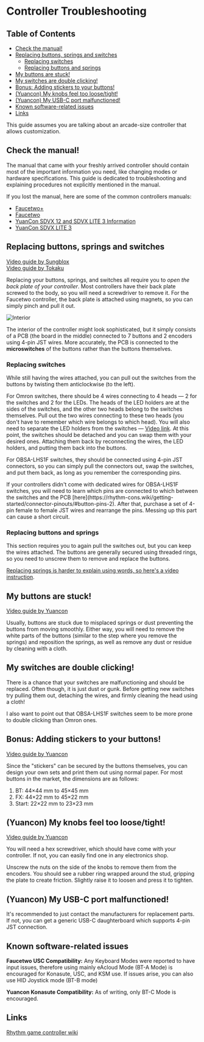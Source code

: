 
# Controller Troubleshooting

## Table of Contents
- [Check the manual!](#check-the-manual)
- [Replacing buttons, springs and switches](#replacing-buttons-springs-and-switches)
  - [Replacing switches](#replacing-switches)
  - [Replacing buttons and springs](#replacing-buttons-and-springs)
- [My buttons are stuck!](#my-buttons-are-stuck)
- [My switches are double clicking!](#my-switches-are-double-clicking)
- [Bonus: Adding stickers to your buttons!](#bonus-adding-stickers-to-your-buttons)
- [(Yuancon) My knobs feel too loose/tight!](#yuancon-my-knobs-feel-too-loosetight)
- [(Yuancon) My USB-C port malfunctioned!](#yuancon-my-usb-c-port-malfunctioned)
- [Known software-related issues](#known-software-related-issues)
- [Links](#links)

<Callout>
This guide assumes you are talking about an arcade-size controller that allows customization.
</Callout>

## Check the manual!

The manual that came with your freshly arrived controller should contain most of the important information you need, like changing modes or hardware specifications. This guide is dedicated to troubleshooting and explaining procedures not explicitly mentioned in the manual.

If you lost the manual, here are some of the common controllers manuals:
- [Faucetwo+](https://www.gamo2.com/en/download/F2_plus_manual_en_mobile_20240415.pdf)
- [Faucetwo](https://www.gamo2.com/en/download/Faucetwo_manual_en_20210106.pdf)
- [YuanCon SDVX 12 and SDVX LITE 3 Information](https://rhythm-cons.wiki/commercial/yuancon/yuancon/)
- [YuanCon SDVX LITE 3](https://www.youtube.com/watch?v=hen4Sb7_LIA)

## Replacing buttons, springs and switches

[Video guide by Sungblox](https://www.youtube.com/watch?v=tisDHA2fXfI)  
[Video guide by Tokaku](https://www.youtube.com/watch?v=d3ThWetHoFM)

Replacing your buttons, springs, and switches all require you to *open the back plate of your controller*. Most controllers have their back plate screwed to the body, so you will need a screwdriver to remove it. For the Faucetwo controller, the back plate is attached using magnets, so you can simply pinch and pull it out.

<img src="/controllers/interior.jpg" className="mt-3" alt="Interior" />

The interior of the controller might look sophisticated, but it simply consists of a PCB (the board in the middle) connected to 7 buttons and 2 encoders using 4-pin JST wires. More accurately, the PCB is connected to the **microswitches** of the buttons rather than the buttons themselves.

### Replacing switches

While still having the wires attached, you can pull out the switches from the buttons by twisting them anticlockwise (to the left).

For Omron switches, there should be 4 wires connecting to 4 heads — 2 for the switches and 2 for the LEDs. The heads of the LED holders are at the sides of the switches, and the other two heads belong to the switches themselves. Pull out the two wires connecting to these two heads (you don't have to remember which wire belongs to which head). You will also need to separate the LED holders from the switches — [Video link](https://youtu.be/tisDHA2fXfI?t=185). At this point, the switches should be detached and you can swap them with your desired ones. Attaching them back by reconnecting the wires, the LED holders, and putting them back into the buttons.

For OBSA-LHS1F switches, they should be connected using 4-pin JST connectors, so you can simply pull the connectors out, swap the switches, and put them back, as long as you remember the corresponding pins.

<Callout type="warning">
If your controllers didn't come with dedicated wires for OBSA-LHS1F switches, you will need to learn which pins are connected to which between the switches and the PCB [here](https://rhythm-cons.wiki/getting-started/connector-pinouts/#button-pins-2). After that, purchase a set of 4-pin female to female JST wires and rearrange the pins. Messing up this part can cause a short circuit.
</Callout>

### Replacing buttons and springs

This section requires you to again pull the switches out, but you can keep the wires attached. The buttons are generally secured using threaded rings, so you need to unscrew them to remove and replace the buttons.

[Replacing springs is harder to explain using words, so here's a video instruction](https://youtu.be/tisDHA2fXfI?t=73).

## My buttons are stuck!

[Video guide by Yuancon](https://www.youtube.com/watch?v=Aft059Kdayo)

Usually, buttons are stuck due to misplaced springs or dust preventing the buttons from moving smoothly. Either way, you will need to remove the white parts of the buttons (similar to the step where you remove the springs) and reposition the springs, as well as remove any dust or residue by cleaning with a cloth.

## My switches are double clicking!

There is a chance that your switches are malfunctioning and should be replaced. Often though, it is just dust or gunk. Before getting new switches try pulling them out, detaching the wires, and firmly cleaning the head using a cloth!

I also want to point out that OBSA-LHS1F switches seem to be more prone to double clicking than Omron ones.

## Bonus: Adding stickers to your buttons!

[Video guide by Yuancon](https://www.youtube.com/watch?v=tuDYFqFrKyM)

Since the "stickers" can be secured by the buttons themselves, you can design your own sets and print them out using normal paper. For most buttons in the market, the dimensions are as follows:

1. BT: 44×44 mm to 45×45 mm
2. FX: 44×22 mm to 45×22 mm
3. Start: 22×22 mm to 23×23 mm

## (Yuancon) My knobs feel too loose/tight!

[Video guide by Yuancon](https://youtu.be/hen4Sb7_LIA?t=181)

You will need a hex screwdriver, which should have come with your controller. If not, you can easily find one in any electronics shop.

Unscrew the nuts on the side of the knobs to remove them from the encoders. You should see a rubber ring wrapped around the stud, gripping the plate to create friction. Slightly raise it to loosen and press it to tighten.

## (Yuancon) My USB-C port malfunctioned!

It's recommended to just contact the manufacturers for replacement parts. If not, you can get a generic USB-C daughterboard which supports 4-pin JST connection.

## Known software-related issues

**Faucetwo USC Compatibility:** Any Keyboard Modes were reported to have input issues, therefore using mainly eAcloud Mode (BT-A Mode) is encouraged for Konasute, USC, and KSM use. If issues arise, you can also use HID Joystick mode (BT-B mode)

**Yuancon Konasute Compatibility:** As of writing, only BT-C Mode is encouraged.

## Links

[Rhythm game controller wiki](https://rhythm-cons.wiki/)
